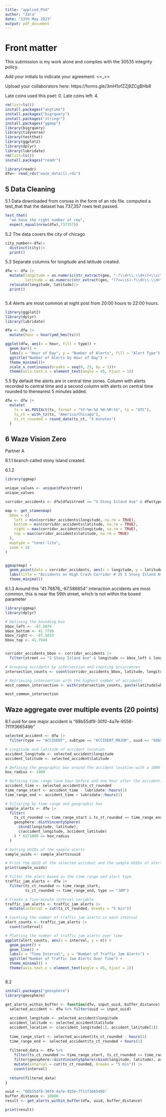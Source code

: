 ```yaml
---
title: "applied_PS4"
author: "Zara"
date: "13th May 2023"
output: pdf_document
---
```

<!-- .Rmd files use  markdown, a text mark up language, to provide formating.-->

<!--Text include within these strange arrows are comments and will not show up when you knit-->

# Front matter

This submission is my work alone and complies with the 30535 integrity policy.

Add your initials to indicate your agreement: \<\<\_\>\>

Upload your collaborators here: https://forms.gle/3mH1ofZZj9ZCgBHb8

Late coins used this pset: 0. Late coins left: 4. <!--You may use one for a given assignment.-->


```r
rm(list=ls())
install.packages("anytime")
install.packages("bigrquery")
install.packages("stringr")
install.packages("ggmap")
library(bigrquery)
library(tidyverse)
library(testthat)
library(ggplot2)
library(dplyr)
library(lubridate)
rm(list=ls())
install.packages("readr")

library(readr)
dfw<- read_rds("waze_data(1).rds")

```


## 5 Data Cleaning 
5.1 Data downloaded from convas in the form of an rds file. computed a test_that that the dataset has 737,357 rows test passed. 
```r
test_that(
  "we have the right number of row",
  expect_equal(nrow(dfw),737357))

```
5.2 The data covers the city of chicago 
```r

city_number<-dfw|>
  distinct(city)|>
  print()
```
5.3 Separate columns for longitude and latitude created. 
```r
dfw <- dfw |>
  mutate(longitude = as.numeric(str_extract(geo, "-?\\d+\\.\\d+(?=\\s)")),
         latitude = as.numeric(str_extract(geo, "(?<=\\s)-?\\d+\\.\\d+")))|>
  relocate(longitude, latitude)|>
  print()



```
5.4 Alerts are most common at night post from 20:00 hours to 22:00 hours.

```r

library(ggplot2)
library(dplyr)
library(lubridate)

dfw <- dfw |>
  mutate(hour = hour(ymd_hms(ts)))

ggplot(dfw, aes(x = hour, fill = type)) +
  geom_bar() +
  labs(x = "Hour of Day", y = "Number of Alerts", fill = "Alert Type") +
  ggtitle("Number of Alerts by Hour of Day") +
  theme_minimal()+ 
  scale_x_continuous(breaks = seq(0, 23, by = 1))+
  theme(axis.text.x = element_text(angle = 45, hjust = 1))

```

5.5 By default the alerts are in central time zones. Column with alerts recorded to central time and a
second column with alerts on central time rounded to thenearest 5 minutes added. 
```r
dfw <- dfw |>
  mutate(
    ts = as.POSIXct(ts, format = "%Y-%m-%d %H:%M:%S", tz = "UTC"),
    ts_ct = with_tz(ts, "America/Chicago"),
    ts_ct_rounded = round_date(ts_ct, "5 minutes")
  )


```

## 6 Waze Vision Zero

Partner A 

6.1.1 branch called stony island created. 


6.1.2 

```r

library(ggmap)

unique_values <- unique(dfw$street)
unique_values 

corridor_accidents <- dfw[dfw$street == "S Stony Island Ave" & dfw$type == "ACCIDENT", ]

map <- get_stamenmap(
  bbox = c(
    left = min(corridor_accidents$longitude, na.rm = TRUE),
    bottom = min(corridor_accidents$latitude, na.rm = TRUE),
    right = max(corridor_accidents$longitude, na.rm = TRUE),
    top = max(corridor_accidents$latitude, na.rm = TRUE)
  ),
  maptype = "toner-lite",
  zoom = 10
)


ggmap(map) +
  geom_point(data = corridor_accidents, aes(x = longitude, y = latitude), color = "orange", size = 2) +
  labs(title = "Accidents on High Crash Corridor # 25 S Stony Island Ave") +
  theme_minimal()

```

6.1.3 Around this "41.78876_-87.586654" interaction accidents are most common, this is near the 59th street, which is not within the boxed parameter 
```r


library(ggmap)
library(dplyr)

# Defining the bounding box 
bbox_left <- -87.5876
bbox_bottom <- 41.7799
bbox_right <- -87.5833
bbox_top <- 41.7949


corridor_accidents_bbox <- corridor_accidents |>
  filter(street == "S Stony Island Ave" & longitude >= bbox_left & longitude <= bbox_right & latitude >= bbox_bottom & latitude <= bbox_top)

# Grouping accidents by intersection and counting occurrences
intersection_counts <- count(corridor_accidents_bbox, latitude, longitude)

# Retrieving intersection with the highest number of accidents
most_common_intersection <- with(intersection_counts, paste(latitude[which.max(n)], longitude[which.max(n)], sep = " "))

most_common_intersection


```

## Waze aggregate over multiple events (20 points)
8.1 uuid for one major accident is "68b55df9-30f0-4a7e-9556-7f11f366549b"
```r

selected_accident <- dfw |>
  filter(type == "ACCIDENT", subtype == "ACCIDENT_MAJOR", uuid == "68b55df9-30f0-4a7e-9556-7f11f366549b")

# Longitude and latitude of accident location
accident_longitude <- selected_accident$longitude
accident_latitude <- selected_accident$latitude

# Defining the geographic box around the accident location with a 1000 meter radius
box_radius <- 1000

# Defining time range (one hour before and one hour after the accident)
accident_time <- selected_accident$ts_ct_rounded
time_range_start <- accident_time - lubridate::hours(1)
time_range_end <- accident_time + lubridate::hours(1)

# Filtering by time range and geographic box
sample_alerts <- dfw |>
  filter(
    ts_ct_rounded >= time_range_start & ts_ct_rounded <= time_range_end,
    geosphere::distVincentySphere(
      cbind(longitude, latitude),
      c(accident_longitude, accident_latitude)
    ) * 6371000 <= box_radius
  )

# Getting UUIDs of the sample alerts
sample_uuids <- sample_alerts$uuid

# Print the UUID of the selected accident and the sample UUIDs of alerts
print(sample_uuids)

# Filter the alert based on the time range and alert type
traffic_jam_alerts <- dfw |>
  filter(ts_ct_rounded >= time_range_start, 
         ts_ct_rounded <= time_range_end, type == "JAM")

# Create a five-minute interval variable
traffic_jam_alerts <- traffic_jam_alerts |>
  mutate(interval = cut(ts_ct_rounded, breaks = "5 min"))

# Counting the number of traffic jam alerts in each interval
alert_counts <- traffic_jam_alerts |>
  count(interval)

# Plotting the number of traffic jam alerts over time
ggplot(alert_counts, aes(x = interval, y = n)) +
  geom_point() +
  geom_line() +
  labs(x = "Time Interval", y = "Number of Traffic Jam Alerts") +
  ggtitle("Number of Traffic Jam Alerts Over Time") +
  theme_minimal() +
  theme(axis.text.x = element_text(angle = 45, hjust = 1))



```
8.2 

```r
install.packages("geosphere")
library(geosphere)

get_alerts_within_buffer <- function(dfw, input_uuid, buffer_distance) {
  selected_accident <- dfw %>% filter(uuid == input_uuid)
  
  accident_longitude <- selected_accident$longitude
  accident_latitude <- selected_accident$latitude
  accident_location <- c(accident_longitude[1], accident_latitude[1])  
  
  time_range_start <- selected_accident$ts_ct_rounded - hours(1)
  time_range_end <- selected_accident$ts_ct_rounded + hours(1)
  
  filtered_data <- dfw %>%
    filter(ts_ct_rounded >= time_range_start, ts_ct_rounded <= time_range_end) |>
    filter(geosphere::distVincentySphere(cbind(longitude, latitude), accident_location) <= buffer_distance) %>%
    mutate(interval = cut(ts_ct_rounded, breaks = "5 min")) |>
    count(interval)
  
  return(filtered_data)
}

uuid <- "68b55df9-30f0-4a7e-9556-7f11f366549b"
buffer_distance <- 10000  
result <- get_alerts_within_buffer(dfw, uuid, buffer_distance)

print(result)

```


